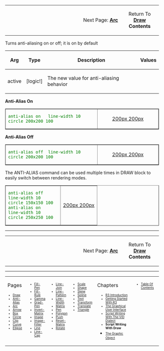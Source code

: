 <TABLE WIDTH=100%><TR>
<TD ALIGN=RIGHT WIDTH=75%>Next Page: '''[[Arc]]'''</TD><TD ALIGN=CENTER>Return To '''[[Draw]] Contents'''</TD>
</TR></TABLE>

Turns anti-aliasing on or off; it is on by default

{| cellspacing="1" cellpadding="4" border="0" style="background: black; color: black"
! bgcolor="silver" | Arg 
! bgcolor="silver" | Type 
! bgcolor="silver" | Description
! bgcolor="silver" | Values
|- 
| bgcolor="white" | active
| bgcolor="white" | [logic!]
| bgcolor="white" | The new value for anti-aliasing behavior
| bgcolor="white" | 
|}

'''Anti-Alias On'''
<TABLE style="color:green; background-color:#fffffcc;" cellpadding="20" cellspacing="0" border="1" width=100%><TR>
<TD WIDTH=60%>
<pre>
anti-alias on   line-width 10  circle 200x200 100
</pre>
</TD>
<TD align=center valign=MIDDLE>[[images/ANTI-ALIAS-2.png|200px 200px]]</TD>
</TR></TABLE>


'''Anti-Alias Off'''
<TABLE style="color:green; background-color:#fffffcc;" cellpadding="20" cellspacing="0" border="1" width=100%><TR>
<TD WIDTH=60%>
<pre>
anti-alias off  line-width 10  circle 200x200 100
</pre>
</TD>
<TD align=center valign=MIDDLE>[[images/ANTI-ALIAS-1.png|200px 200px]]</TD>
</TR></TABLE>


The ANTI-ALIAS command can be used multiple times in DRAW block to easily switch between rendering modes.
<TABLE style="color:green; background-color:#fffffcc;" cellpadding="20" cellspacing="0" border="1" width=100%><TR>
<TD WIDTH=60%>
<pre>
anti-alias off
line-width 10
circle 150x150 100
anti-alias on
line-width 10
circle 250x250 100
</pre>
</TD>
<TD align=center valign=MIDDLE>[[images/ANTI-ALIAS-3.png|200px 200px]]</TD>
</TR></TABLE>




----

<TABLE WIDTH=100%><TR>
<TD ALIGN=RIGHT WIDTH=75%>Next Page: '''[[Arc]]'''</TD><TD ALIGN=CENTER>Return To '''[[Draw]] Contents'''</TD>
</TR></TABLE>


----
<TABLE WIDTH=100%><TR><TD ALIGN=LEFT VALIGN=TOP WIDTH=14%>
Pages
<font size=1>
*[[Draw]]
*[[Anti-Alias]]
*[[Arc]]
*[[Arrow]]
*[[Box]]
*[[Circle]]
*[[Clip]]
*[[Curve]]
*[[Ellipse]]
</font></TD>

<TD ALIGN=LEFT VALIGN=TOP WIDTH=14%>


<font size=1>
*[[Fill-Pen]]
*[[Fill-Rule]]
*[[Gamma]]
*[[Grad-Pen]]
*[[Invert-Matrix]]
*[[Image]]
*[[Image-Filter]]
*[[Line]]
*[[Line-Cap]]

</font></TD>

<TD ALIGN=LEFT VALIGN=TOP WIDTH=14%>


<font size=1>
*[[Line-Join]]
*[[Line-Pattern]]
*[[Line-Width]]
*[[Matrix]]
*[[Pen]]
*[[Polygon]]
*[[Push]]
*[[Reset-Matrix]]
*[[Rotate]]
</font></TD>

<TD ALIGN=LEFT VALIGN=TOP WIDTH=14%>


<font size=1>
*[[Scale]]
*[[Shape]]
*[[Skew]]
*[[Spline]]
*[[Text]]
*[[Transform]]
*[[Translate]]
*[[Triangle]]
</font></TD>

<TD ALIGN=LEFT VALIGN=TOP width=25%>
Chapters
<font size=1>
*[[R3 Introduction]]
*[[Getting Started With R3]]
*[[The Graphical User Interface]]
*[[Script Writing With The Visual Interface Dialect|Script Writing With The VID Dialect]]
*'''Script Writing With Draw'''
*[[The Graphic Object]]</font></TD>

<TD ALIGN=LEFT VALIGN=TOP >
<font size=1>
*[[Table Of Contents]]
</font></TD>
</TR></TABLE>